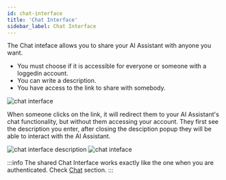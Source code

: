 ```yaml
---
id: chat-interface
title: 'Chat Interface'
sidebar_label: Chat Interface
---
```




The Chat inteface allows you to share your AI Assistant with anyone you want.
* You must choose if it is accessible for everyone or someone with a loggedin account.
* You can write a description.
* You have access to the link to share with somebody.

<Image src='/img/screenshots/tutorial-ui/expose/chat-interface/chat-interface.png' alt='chat interface'/>

When someone clicks on the link, it will redirect them to your AI Assistant's chat functionality, but without them accessing your account.
They first see the description you enter, after closing the desciption popup they will be able to interact with the AI Assistant.

<Tabs>
    <TabItem value='g1' label='Chat description' default>
        <Image src='/img/screenshots/tutorial-ui/expose/chat-interface/chat-interface-description.png' alt='chat interface description'/>
    </TabItem>
    <TabItem value='s1' label='Chat shared'>
        <Image src='/img/screenshots/tutorial-ui/expose/chat-interface/chat-interface-share.png' alt='chat inteface'/>
    </TabItem>
</Tabs>

:::info
The shared Chat Interface works exactly like the one when you are authenticated. Check [Chat](/tutorial-ui/ai-task/chat) section.
:::
